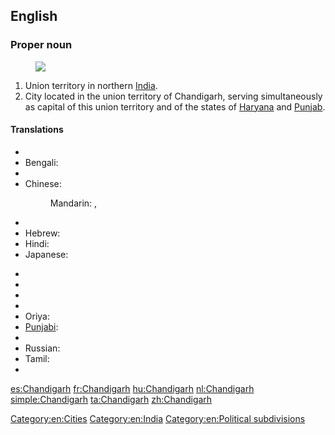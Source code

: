 ==English==
{{wikipedia}}

===Proper noun===
{{en-proper noun}}
[[Image:Chandigarh in India (disputed hatched).svg|thumb|]]
# Union territory in northern [[India]].
# City located in the union territory of Chandigarh, serving simultaneously as capital of this union territory and of the states of [[Haryana]] and [[Punjab]].

====Translations====
{{trans-top|Chandigarh, India}}
* {{trreq|Assamese}}
* Bengali: {{t-|bn|চন্ডীগড়|sc=Beng}}
* {{trreq|Chhattisgarhi}}
* Chinese:
*: Mandarin: {{t|cmn|昌迪加爾|sc=Hani}}, {{t|cmn|昌迪加尔|tr=Chāngdíjiā'ěr|sc=Hani}}
* {{trreq|Gujarati}}
* Hebrew: {{t-|he|צ'אנדיגאר}}
* Hindi: {{t-|hi|चंडीगढ़|tr=caṇḍīgaṛh}}
* Japanese: {{t-|ja|チャンディーガル|tr=Chandīgaru}}
{{trans-mid}}
* {{trreq|Kannada}}
* {{trreq|Korean}}
* {{trreq|Malayalam}}
* {{trreq|Marathi}}
* Oriya: {{t|or|ଚଣ୍ଡୀଗଡ଼|sc=Orya}}
* [[Punjabi]]: {{t-|pa|ਚੰਡੀਗੜ੍ਹ|sc=Guru}}
* {{trreq|Rajasthani}}
* Russian: {{t-|ru|Чандигарх|m|tr=Čandigárx}}
* Tamil: {{t|ta|சண்டிகர்|sc=Taml}}
* {{trreq|Telugu}}
{{trans-bottom}}

[[Category:en:Cities]]
[[Category:en:India]]
[[Category:en:Political subdivisions]]

[[es:Chandigarh]]
[[fr:Chandigarh]]
[[hu:Chandigarh]]
[[nl:Chandigarh]]
[[simple:Chandigarh]]
[[ta:Chandigarh]]
[[zh:Chandigarh]]
